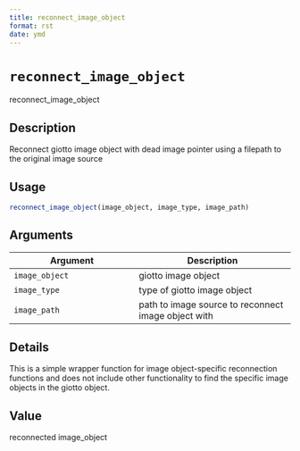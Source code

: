 ```yaml
--- 
title: reconnect_image_object 
format: rst 
date: ymd 
--- 
```

# `reconnect_image_object`

reconnect_image_object


## Description

Reconnect giotto image object with dead image pointer using a filepath
 to the original image source


## Usage

```r
reconnect_image_object(image_object, image_type, image_path)
```


## Arguments

Argument      |Description
------------- |----------------
`image_object`     |     giotto image object
`image_type`     |     type of giotto image object
`image_path`     |     path to image source to reconnect image object with


## Details

This is a simple wrapper function for image object-specific reconnection
 functions and does not include other functionality to find the specific image
 objects in the giotto object.


## Value

reconnected image_object


